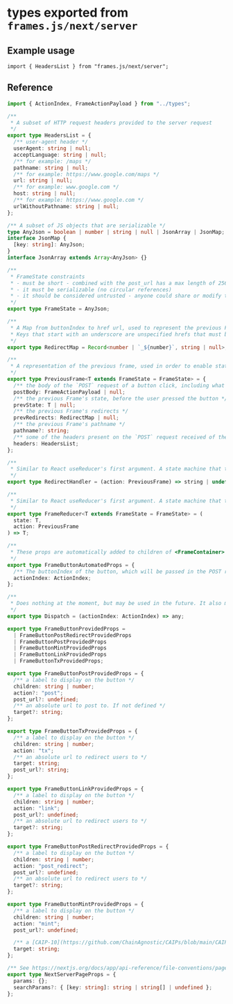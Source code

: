# types exported from `frames.js/next/server`

## Example usage

```tsx
import { HeadersList } from "frames.js/next/server";
```

## Reference

```ts [frames.js/next/server/types.ts]
import { ActionIndex, FrameActionPayload } from "../types";

/**
 * A subset of HTTP request headers provided to the server request
 */
export type HeadersList = {
  /** user-agent header */
  userAgent: string | null;
  acceptLanguage: string | null;
  /** for example: /maps */
  pathname: string | null;
  /** for example: https://www.google.com/maps */
  url: string | null;
  /** for example: www.google.com */
  host: string | null;
  /** for example: https://www.google.com */
  urlWithoutPathname: string | null;
};

/** A subset of JS objects that are serializable */
type AnyJson = boolean | number | string | null | JsonArray | JsonMap;
interface JsonMap {
  [key: string]: AnyJson;
}
interface JsonArray extends Array<AnyJson> {}

/**
 * FrameState constraints
 * - must be short - combined with the post_url has a max length of 256 bytes
 * - it must be serializable (no circular references)
 * - it should be considered untrusted - anyone could share or modify the url
 */
export type FrameState = AnyJson;

/**
 * A Map from buttonIndex to href url, used to represent the previous Frames redirection state, in order to handle redirect requests.
 * Keys that start with an underscore are unspecified hrefs that must be handled in the POST router
 */
export type RedirectMap = Record<number | `_${number}`, string | null>;

/**
 * A representation of the previous frame, used in order to enable state transitions and redirects.
 */
export type PreviousFrame<T extends FrameState = FrameState> = {
  /** the body of the `POST` request of a button click, including what button the user pressed and the signature */
  postBody: FrameActionPayload | null;
  /** the previous Frame's state, before the user pressed the button */
  prevState: T | null;
  /** the previous Frame's redirects */
  prevRedirects: RedirectMap | null;
  /** the previous Frame's pathname */
  pathname?: string;
  /** some of the headers present on the `POST` request received of the user action */
  headers: HeadersList;
};

/**
 * Similar to React useReducer's first argument. A state machine that takes a state the previous Frame's action data and returns a new state. Used for a reducer. @returns the url to redirect to, or undefined if this url doesn't redirect
 */
export type RedirectHandler = (action: PreviousFrame) => string | undefined;

/**
 * Similar to React useReducer's first argument. A state machine that takes a state the previous Frame's action data and returns a new state
 */
export type FrameReducer<T extends FrameState = FrameState> = (
  state: T,
  action: PreviousFrame
) => T;

/**
 * These props are automatically added to children of <FrameContainer> in order to correctly assign `buttonIndex` to `<FrameButton>`s
 */
export type FrameButtonAutomatedProps = {
  /** The buttonIndex of the button, which will be passed in the POST requests if the user presses on it */
  actionIndex: ActionIndex;
};

/**
 * Does nothing at the moment, but may be used in the future. It also makes the syntax more logical, as it seems like `Button` `onClick` actually dispatches a state transition, although in reality it works differently.
 */
export type Dispatch = (actionIndex: ActionIndex) => any;

export type FrameButtonProvidedProps =
  | FrameButtonPostRedirectProvidedProps
  | FrameButtonPostProvidedProps
  | FrameButtonMintProvidedProps
  | FrameButtonLinkProvidedProps
  | FrameButtonTxProvidedProps;

export type FrameButtonPostProvidedProps = {
  /** a label to display on the button */
  children: string | number;
  action?: "post";
  post_url?: undefined;
  /** an absolute url to post to. If not defined */
  target?: string;
};

export type FrameButtonTxProvidedProps = {
  /** a label to display on the button */
  children: string | number;
  action: "tx";
  /** an absolute url to redirect users to */
  target: string;
  post_url?: string;
};

export type FrameButtonLinkProvidedProps = {
  /** a label to display on the button */
  children: string | number;
  action: "link";
  post_url?: undefined;
  /** an absolute url to redirect users to */
  target?: string;
};

export type FrameButtonPostRedirectProvidedProps = {
  /** a label to display on the button */
  children: string | number;
  action: "post_redirect";
  post_url?: undefined;
  /** an absolute url to redirect users to */
  target?: string;
};

export type FrameButtonMintProvidedProps = {
  /** a label to display on the button */
  children: string | number;
  action: "mint";
  post_url?: undefined;

  /** a [CAIP-10](https://github.com/ChainAgnostic/CAIPs/blob/main/CAIPs/caip-10.md) url to an NFT smart contract or token */
  target: string;
};

/** See https://nextjs.org/docs/app/api-reference/file-conventions/page#searchparams-optional */
export type NextServerPageProps = {
  params: {};
  searchParams?: { [key: string]: string | string[] | undefined };
};
```
